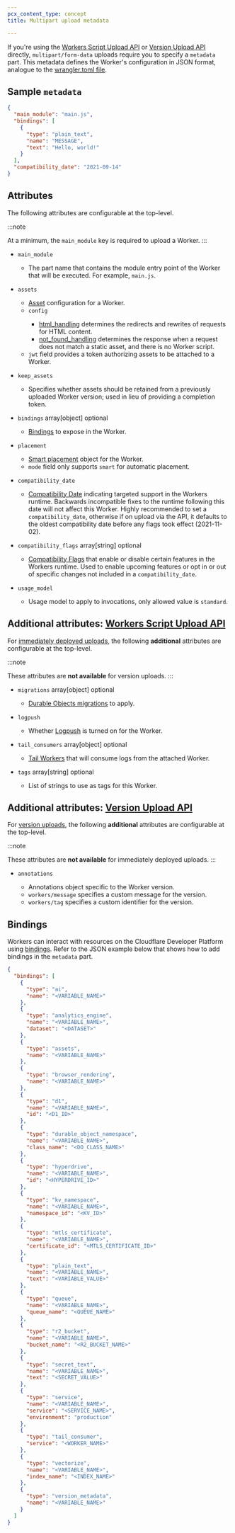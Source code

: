 ```yaml
---
pcx_content_type: concept
title: Multipart upload metadata

---
```



If you're using the [Workers Script Upload API](/api/operations/worker-script-upload-worker-module) or [Version Upload API](/api/operations/worker-versions-upload-version) directly, `multipart/form-data` uploads require you to specify a `metadata` part. This metadata defines the Worker's configuration in JSON format, analogue to the [wrangler.toml file](/workers/wrangler/configuration/).

## Sample `metadata`

```json
{
  "main_module": "main.js",
  "bindings": [
    {
      "type": "plain_text",
      "name": "MESSAGE",
      "text": "Hello, world!"
    }
  ],
  "compatibility_date": "2021-09-14"
}
```

## Attributes

The following attributes are configurable at the top-level.

:::note

At a minimum, the `main_module` key is required to upload a Worker. 
:::



* `main_module` <Type text="string" /> <MetaInfo text="required" />

  * The part name that contains the module entry point of the Worker that will be executed. For example, `main.js`.

* `assets` <Type text="object" /> <MetaInfo text="optional" />

  * [Asset](/workers/static-assets/) configuration for a Worker.
  * `config` <Type text="object" /> <MetaInfo text="optional" />
    * [html_handling](/workers/static-assets/routing/#1-html_handling) determines the redirects and rewrites of requests for HTML content.
    * [not_found_handling](/workers/static-assets/routing/#2-not_found_handling) determines the response when a request does not match a static asset, and there is no Worker script.
  * `jwt` field provides a token authorizing assets to be attached to a Worker.

* `keep_assets` <Type text="boolean" /> <MetaInfo text="optional" />

  * Specifies whether assets should be retained from a previously uploaded Worker version; used in lieu of providing a completion token.

* `bindings` array\[object] optional

  * [Bindings](#bindings) to expose in the Worker.

* `placement` <Type text="object" /> <MetaInfo text="optional" />

  * [Smart placement](/workers/configuration/smart-placement/) object for the Worker.
  * `mode` field only supports `smart` for automatic placement.

* `compatibility_date` <Type text="string" /> <MetaInfo text="optional" />

  * [Compatibility Date](/workers/configuration/compatibility-dates/#setting-compatibility-date) indicating targeted support in the Workers runtime. Backwards incompatible fixes to the runtime following this date will not affect this Worker. Highly recommended to set a `compatibility_date`, otherwise if on upload via the API, it defaults to the oldest compatibility date before any flags took effect (2021-11-02).

* `compatibility_flags` array\[string] optional

  * [Compatibility Flags](/workers/configuration/compatibility-dates/#setting-compatibility-flags) that enable or disable certain features in the Workers runtime. Used to enable upcoming features or opt in or out of specific changes not included in a `compatibility_date`.

* `usage_model` <Type text="string" /> <MetaInfo text="optional" />

  * Usage model to apply to invocations, only allowed value is `standard`.



## Additional attributes: [Workers Script Upload API](/api/operations/worker-script-upload-worker-module)

For [immediately deployed uploads](/workers/configuration/versions-and-deployments/#upload-a-new-version-and-deploy-it-immediately), the following **additional** attributes are configurable at the top-level.

:::note

These attributes are **not available** for version uploads. 
:::



* `migrations` array\[object] optional

  * [Durable Objects migrations](/durable-objects/reference/durable-objects-migrations/) to apply.

* `logpush` <Type text="boolean" /> <MetaInfo text="optional" />

  * Whether [Logpush](/cloudflare-for-platforms/cloudflare-for-saas/hostname-analytics/#logpush) is turned on for the Worker.

* `tail_consumers` array\[object] optional

  * [Tail Workers](/workers/observability/logs/tail-workers/) that will consume logs from the attached Worker.

* `tags` array\[string] optional

  * List of strings to use as tags for this Worker.



## Additional attributes: [Version Upload API](/api/operations/worker-versions-upload-version)

For [version uploads](/workers/configuration/versions-and-deployments/#upload-a-new-version-to-be-gradually-deployed-or-deployed-at-a-later-time), the following **additional** attributes are configurable at the top-level.

:::note

These attributes are **not available** for immediately deployed uploads. 
:::



* `annotations` <Type text="object" /> <MetaInfo text="optional" />

  * Annotations object specific to the Worker version.
  * `workers/message` specifies a custom message for the version.
  * `workers/tag` specifies a custom identifier for the version.



## Bindings

Workers can interact with resources on the Cloudflare Developer Platform using [bindings](/workers/runtime-apis/bindings/). Refer to the JSON example below that shows how to add bindings in the `metadata` part.

```json
{
  "bindings": [
    {
      "type": "ai",
      "name": "<VARIABLE_NAME>"
    },
    {
      "type": "analytics_engine",
      "name": "<VARIABLE_NAME>",
      "dataset": "<DATASET>"
    },
    {
      "type": "assets",
      "name": "<VARIABLE_NAME>"
    },
    {
      "type": "browser_rendering",
      "name": "<VARIABLE_NAME>"
    },
    {
      "type": "d1",
      "name": "<VARIABLE_NAME>",
      "id": "<D1_ID>"
    },
    {
      "type": "durable_object_namespace",
      "name": "<VARIABLE_NAME>",
      "class_name": "<DO_CLASS_NAME>"
    },
    {
      "type": "hyperdrive",
      "name": "<VARIABLE_NAME>",
      "id": "<HYPERDRIVE_ID>"
    },
    {
      "type": "kv_namespace",
      "name": "<VARIABLE_NAME>",
      "namespace_id": "<KV_ID>"
    },
    {
      "type": "mtls_certificate",
      "name": "<VARIABLE_NAME>",
      "certificate_id": "<MTLS_CERTIFICATE_ID>"
    },
    {
      "type": "plain_text",
      "name": "<VARIABLE_NAME>",
      "text": "<VARIABLE_VALUE>"
    },
    {
      "type": "queue",
      "name": "<VARIABLE_NAME>",
      "queue_name": "<QUEUE_NAME>"
    },
    {
      "type": "r2_bucket",
      "name": "<VARIABLE_NAME>",
      "bucket_name": "<R2_BUCKET_NAME>"
    },
    {
      "type": "secret_text",
      "name": "<VARIABLE_NAME>",
      "text": "<SECRET_VALUE>"
    },
    {
      "type": "service",
      "name": "<VARIABLE_NAME>",
      "service": "<SERVICE_NAME>",
      "environment": "production"
    },
    {
      "type": "tail_consumer",
      "service": "<WORKER_NAME>"
    },
    {
      "type": "vectorize",
      "name": "<VARIABLE_NAME>",
      "index_name": "<INDEX_NAME>"
    },
    {
      "type": "version_metadata",
      "name": "<VARIABLE_NAME>"
    }
  ]
}
```
